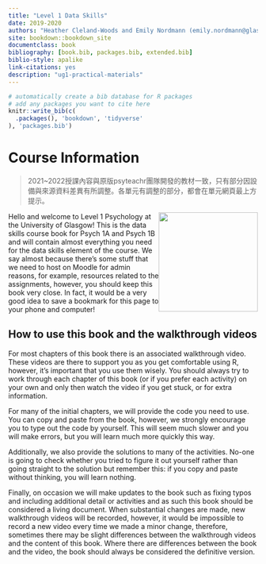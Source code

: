```yaml
--- 
title: "Level 1 Data Skills"
date: 2019-2020
authors: "Heather Cleland-Woods and Emily Nordmann (emily.nordmann@glasgow.ac.uk)"
site: bookdown::bookdown_site
documentclass: book
bibliography: [book.bib, packages.bib, extended.bib]
biblio-style: apalike
link-citations: yes
description: "ug1-practical-materials"
---
```


```r
# automatically create a bib database for R packages
# add any packages you want to cite here
knitr::write_bib(c(
  .packages(), 'bookdown', 'tidyverse'
), 'packages.bib')

```

# Course Information {-}


> 2021~2022授課內容與原版psyteachr團隊開發的教材一致，只有部分因設備與來源資料差異有所調整。各單元有調整的部分，都會在單元網頁最上方提示。


<img src="images/L1.png" style="width: 200px; float: right;">

Hello and welcome to Level 1 Psychology at the University of Glasgow! This is the data skills course book for Psych 1A and Psych 1B and will contain almost everything you need for the data skills element of the course. We say almost because there's some stuff that we need to host on Moodle for admin reasons, for example, resources related to the assignments, however, you should keep this book very close. In fact, it would be a very good idea to save a bookmark for this page to your phone and computer!

## How to use this book and the walkthrough videos

For most chapters of this book there is an associated walkthrough video. These videos are there to support you as you get comfortable using R, however, it's important that you use them wisely. You should always try to work through each chapter of this book (or if you prefer each activity) on your own and only then watch the video if you get stuck, or for extra information. 

For many of the initial chapters, we will provide the code you need to use. You can copy and paste from the book, however, we strongly encourage you to type out the code by yourself. This will seem much slower and you will make errors, but you will learn much more quickly this way.

Additionally, we also provide the solutions to many of the activities. No-one is going to check whether you tried to figure it out yourself rather than going straight to the solution but remember this: if you copy and paste without thinking, you will learn nothing. 

Finally, on occasion we will make updates to the book such as fixing typos and including additional detail or activities and as such this book should be considered a living document. When substantial changes are made, new walkthrough videos will be recorded, however, it would be impossible to record a new video every time we made a minor change, therefore, sometimes there may be slight differences between the walkthrough videos and the content of this book. Where there are differences between the book and the video, the book should always be considered the definitive version. 




